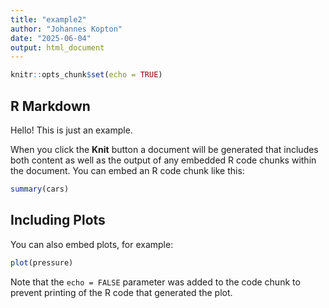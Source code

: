 ```yaml
---
title: "example2"
author: "Johannes Kopton"
date: "2025-06-04"
output: html_document
---
```


```r
knitr::opts_chunk$set(echo = TRUE)
```

## R Markdown

Hello! This is just an example.

When you click the **Knit** button a document will be generated that includes both content as well as the output of any embedded R code chunks within the document. You can embed an R code chunk like this:

```r
summary(cars)
```

## Including Plots

You can also embed plots, for example:

```r
plot(pressure)
```

Note that the `echo = FALSE` parameter was added to the code chunk to prevent printing of the R code that generated the plot.
